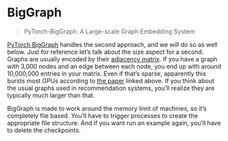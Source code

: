 # BigGraph

> PyTorch-BigGraph: A Large-scale Graph Embedding System

[PyTorch BigGraph](https://github.com/facebookresearch/PyTorch-BigGraph) handles the second approach, and we will do so as well below. Just for reference let’s talk about the size aspect for a second. Graphs are usually encoded by their [adjacency matrix](https://en.wikipedia.org/wiki/Adjacency_matrix). If you have a graph with 3,000 nodes and an edge between each node, you end up with around 10,000,000 entries in your matrix. Even if that’s sparse, apparently this bursts most GPUs according to [the paper](https://arxiv.org/abs/1609.02907) linked above. If you think about the usual graphs used in recommendation systems, you’ll realize they are typically much larger than that.

BigGraph is made to work around the memory limit of machines, so it’s completely file based. You’ll have to trigger processes to create the appropriate file structure. And if you want run an example again, you’ll have to delete the checkpoints.